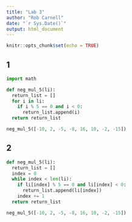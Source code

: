 ```yaml
---
title: "Lab 3"
author: "Rob Carnell"
date: "`r Sys.Date()`"
output: html_document
---
```


```r
knitr::opts_chunk$set(echo = TRUE)
```

## 1

```python
import math

def neg_mul_5(li):
  return_list = []
  for i in li:
    if i % 5 == 0 and i < 0:
      return_list.append(i)
  return return_list

neg_mul_5([-10, 2, -5, -8, 16, 10, -2, -15])
```

## 2

```python
def neg_mul_5(li):
  return_list = []
  index = 0
  while index < len(li):
    if li[index] % 5 == 0 and li[index] < 0:
      return_list.append(li[index])
    index += 1
  return return_list

neg_mul_5([-10, 2, -5, -8, 16, 10, -2, -15])
```
